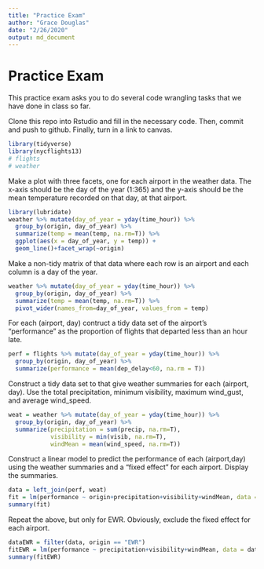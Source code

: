 ```yaml
---
title: "Practice Exam"
author: "Grace Douglas"
date: "2/26/2020"
output: md_document
---
```


# Practice Exam

This practice exam asks you to do several code wrangling tasks that we have done in class so far. 

Clone this repo into Rstudio and fill in the necessary code.  Then, commit and push to github.  Finally, turn in a link to canvas. 



```r
library(tidyverse)
library(nycflights13)
# flights
# weather
```


Make a plot with three facets, one for each airport in the weather data.  The x-axis should be the day of the year (1:365) and the y-axis should be the mean temperature recorded on that day, at that airport.
```r
library(lubridate)
weather %>% mutate(day_of_year = yday(time_hour)) %>% 
  group_by(origin, day_of_year) %>% 
  summarize(temp = mean(temp, na.rm=T)) %>% 
  ggplot(aes(x = day_of_year, y = temp)) +
  geom_line()+facet_wrap(~origin)
```


Make a non-tidy matrix of that data where each row is an airport and each column is a day of the year.  

```r
weather %>% mutate(day_of_year = yday(time_hour)) %>% 
  group_by(origin, day_of_year) %>% 
  summarize(temp = mean(temp, na.rm=T)) %>% 
  pivot_wider(names_from=day_of_year, values_from = temp)


```


For each (airport, day) contruct a tidy data set of the airport's "performance" as the proportion of flights that departed less than an hour late. 
```r
perf = flights %>% mutate(day_of_year = yday(time_hour)) %>% 
  group_by(origin, day_of_year) %>% 
  summarize(performance = mean(dep_delay<60, na.rm = T)) 

```

Construct a tidy data set to that give weather summaries for each (airport, day).  Use the total precipitation, minimum visibility, maximum wind_gust, and average wind_speed.  
```r
weat = weather %>% mutate(day_of_year = yday(time_hour)) %>% 
  group_by(origin, day_of_year) %>% 
  summarize(precipitation = sum(precip, na.rm=T), 
            visibility = min(visib, na.rm=T), 
            windMean = mean(wind_speed, na.rm=T)) 

```

Construct a linear model to predict the performance of each (airport,day) using the weather summaries and a "fixed effect" for each airport.  Display the summaries.  
```r
data = left_join(perf, weat)
fit = lm(performance ~ origin+precipitation+visibility+windMean, data = data)
summary(fit)

```

Repeat the above, but only for EWR.  Obviously, exclude the fixed effect for each airport.
```r

dataEWR = filter(data, origin == "EWR")
fitEWR = lm(performance ~ precipitation+visibility+windMean, data = dataEWR)
summary(fitEWR)
```